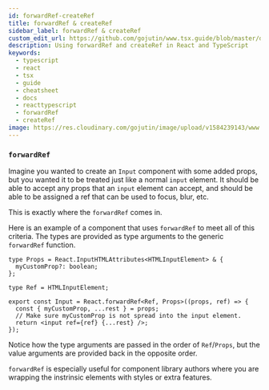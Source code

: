 ```yaml
---
id: forwardRef-createRef
title: forwardRef & createRef
sidebar_label: forwardRef & createRef
custom_edit_url: https://github.com/gojutin/www.tsx.guide/blob/master/docs/other/forwardRef-createRef.mdx
description: Using forwardRef and createRef in React and TypeScript
keywords:
  - typescript
  - react
  - tsx
  - guide
  - cheatsheet
  - docs
  - reacttypescript
  - forwardRef
  - createRef
image: https://res.cloudinary.com/gojutin/image/upload/v1584239143/www.tsx.guide/tsx-guide-logo.png
---
```


### `forwardRef`

Imagine you wanted to create an `Input` component with some added props, but you wanted it to be treated just like a normal `input` element.
It should be able to accept any props that an `input` element can accept, and should be able to be assigned a ref that can be used to focus, blur, etc.

This is exactly where the `forwardRef` comes in.

Here is an example of a component that uses `forwardRef` to meet all of this criteria. The types are provided as type arguments to the generic `forwardRef` function.

```tsx {7}
type Props = React.InputHTMLAttributes<HTMLInputElement> & {
  myCustomProp?: boolean;
};

type Ref = HTMLInputElement;

export const Input = React.forwardRef<Ref, Props>((props, ref) => {
  const { myCustomProp, ...rest } = props;
  // Make sure myCustomProp is not spread into the input element.
  return <input ref={ref} {...rest} />;
});
```

Notice how the type arguments are passed in the order of `Ref`/`Props`, but the value arguments are provided back in the opposite order.

`forwardRef` is especially useful for component library authors where you are wrapping the instrinsic elements with styles or extra features.
